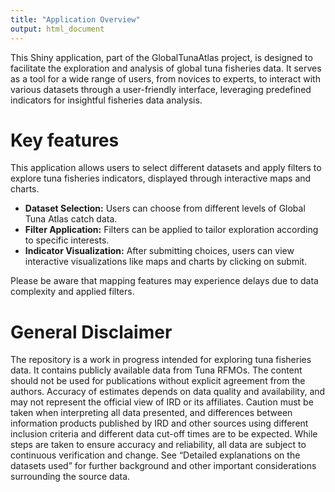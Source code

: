 ```yaml
---
title: "Application Overview"
output: html_document
---
```


This Shiny application, part of the GlobalTunaAtlas project, is designed to facilitate the exploration and analysis of global tuna fisheries data. It serves as a tool for a wide range of users, from novices to experts, to interact with various datasets through a user-friendly interface, leveraging predefined indicators for insightful fisheries data analysis.  

# Key features
  
This application allows users to select different datasets and apply filters to explore tuna fisheries indicators, displayed through interactive maps and charts.

- **Dataset Selection:** Users can choose from different levels of Global Tuna Atlas catch data.
- **Filter Application:** Filters can be applied to tailor exploration according to specific interests.
- **Indicator Visualization:** After submitting choices, users can view interactive visualizations like maps and charts by clicking on submit.

Please be aware that mapping features may experience delays due to data complexity and applied filters.

# General Disclaimer

The repository is a work in progress intended for exploring tuna fisheries data. It contains publicly available data from Tuna RFMOs. The content should not be used for publications without explicit agreement from the authors. Accuracy of estimates depends on data quality and availability, and may not represent the official view of IRD or its affiliates. Caution must be taken when interpreting all data presented, and differences between information products published by IRD and other sources using different inclusion criteria and different data cut-off times are to be expected. While steps are taken to ensure accuracy and reliability, all data are subject to continuous verification and change. See "Detailed explanations on the datasets used" for further background and other important considerations surrounding the source data. 
